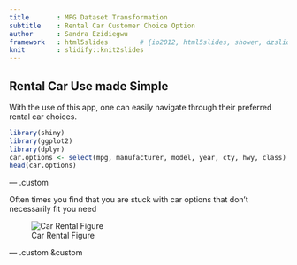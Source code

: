 ```yaml
---
title       : MPG Dataset Transformation
subtitle    : Rental Car Customer Choice Option
author      : Sandra Ezidiegwu
framework   : html5slides        # {io2012, html5slides, shower, dzslides, ...}
knit        : slidify::knit2slides
---
```


## Rental Car Use made Simple
With the use of this app, one can easily navigate through their preferred rental car choices. 
```r
library(shiny)
library(ggplot2)
library(dplyr)
car.options <- select(mpg, manufacturer, model, year, cty, hwy, class)
head(car.options) 
```

--- .custom

Often times you find that you are stuck with car options that don't necessarily fit you need

![Car Rental Figure](http://cdn.moneycrashers.com/wp-content/uploads/2014/07/zipcar-cars.png)


--- .custom &custom


